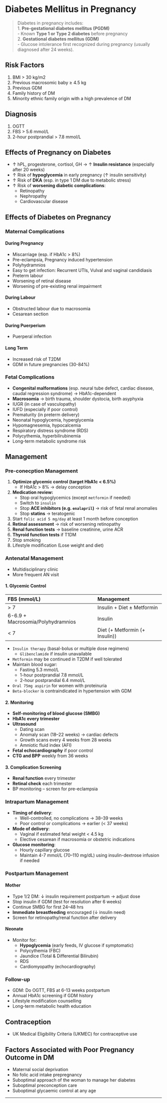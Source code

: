 # Diabetes Mellitus in Pregnancy

> Diabetes in pregnancy includes:<br/>1. **Pre-gestational diabetes mellitus (PGDM)**<br/> - Known **Type 1 or Type 2 diabetes** before pregnancy<br/>2. **Gestational diabetes mellitus (GDM)**<br/> - Glucose intolerance first recognized during pregnancy (usually diagnosed after 24 weeks).

## Risk Factors

1. BMI > 30 kg/m2
1. Previous macrosomic baby ≥ 4.5 kg
1. Previous GDM
1. Family history of DM
1. Minority ethnic family origin with a high prevalence of DM

## Diagnosis

1. OGTT
1. FBS \> 5.6 mmol/L
1. 2-hour postprandial \> 7.8 mmol/L

## Effects of Pregnancy on Diabetes

- ↑ hPL, progesterone, cortisol, GH →
  ↑ **Insulin resistance** (especially after 20 weeks)
- ↑ Risk of **hypoglycemia** in early pregnancy (↑ insulin sensitivity)
- ↑ Risk of **DKA** (esp. in type 1 DM due to metabolic stress)
- ↑ Risk of **worsening diabetic complications**:
  - Retinopathy
  - Nephropathy
  - Cardiovascular disease

## Effects of Diabetes on Pregnancy

### Maternal Complications

#### During Pregnancy

- Miscarriage (esp. if HbA1c > 8%)
- Pre-eclampsia, Pregnancy induced hypertension
- Polyhydramnios
- Easy to get infection: Recurrent UTIs, Vulval and vaginal candidiasis
- Preterm labour
- Worsening of retinal disease
- Worsening of pre-existing renal impairment

#### During Labour

- Obstructed labour due to macrosomia
- Cesarean section

#### During Puerperium

- Puerperal infection

#### Long Term

- Increased risk of T2DM
- GDM in future pregnancies (30-84%)

### Fetal Complications

- **Congenital malformations** (esp. neural tube defect, cardiac disease, caudal regression syndrome) → HbA1c-dependent
- **Macrosomia** → birth trauma, shoulder dystocia, birth asyphyxia
- IUGR (in case of vasculopathy)
- IUFD (especially if poor control)
- Prematurity (in preterm delivery)
- Neonatal hypoglycemia, hyperglycemia
- Hypomagnesemia, hypocalcemia
- Respiratory distress syndrome (RDS)
- Polycythemia, hyperbilirubinemia
- Long-term metabolic syndrome risk

[^1]: Mother's glucose passes through the placenta (`Hyperglycemia`) → Fetal pancreas produces insulin (`Hyperinsulinaemia`) → Diminished surfactant production (`Respiratory distress syndrome`)

[^2]: After delivery, mother's glucose supply was suddenly cut off → `Hyperinsulinaemia` of baby causes `Hypoglycemia`

## Management

### Pre-conecption Management

1. **Optimize glycemic control (target HbA1c < 6.5%)**
   - If HbA1c > 8% → delay conception
2. **Medication review:**
   - Stop oral hypoglycemics (except `metformin` if needed)
   - Switch to `insulin`
   - Stop **ACE inhibitors (e.g. `enalapril`)** → risk of fetal renal anomalies
   - Stop **statins** → teratogenic
3. Start `folic acid 5 mg/day` at least 1 month before conception
4. **Retinal assessment** → risk of worsening retinopathy
5. **Renal function tests** → baseline creatinine, urine ACR
6. **Thyroid function tests** if T1DM
7. Stop smoking
8. Lifestyle modification (Lose weight and diet)

### Antenatal Management

- Multidisciplinary clinic
- More frequent AN visit

#### 1. Glycemic Control

| FBS (mmol/L)                      | Management                     |
| :-------------------------------- | :----------------------------- |
| > 7                               | Insulin + Diet ± Metformin     |
| 6-6.9 + Macrosomia/Polyhydramnios | Insulin                        |
| < 7                               | Diet (+ Metformin (+ Insulin)) |

- `Insulin therapy` (basal-bolus or multiple dose regimens)
  - `Glibenclamide` if insulin unavailable
- `Metformin` may be continued in T2DM if well tolerated
- Maintain blood sugar:
  - Fasting 5.3 mmol/L
  - 1-hour postprandial 7.8 mmol/L
  - 2-hour postprandial 6.4 mmol/L
- `Oral 75mg aspirin` for women with proteinuria
- `Beta-blocker` is contraindicated in hypertension with GDM

#### 2. Monitoring

- **Self-monitoring of blood glucose (SMBG)**
- **HbA1c every trimester**
- **Ultrasound**
  - Dating scan
  - Anomaly scan (18–22 weeks) → cardiac defects
  - Growth scans every 4 weeks from 28 weeks
  - Amniotic fluid index (AFI)
- **Fetal echocardiography** if poor control
- **CTG and BPP** weekly from 36 weeks

#### 3. Complication Screening

- **Renal function** every trimester
- **Retinal check** each trimester
- BP monitoring – screen for pre-eclampsia

### Intrapartum Management

- **Timing of delivery**:
  - Well-controlled, no complications → 38–39 weeks
  - Poor control or complications → earlier (< 37 weeks)
- **Mode of delivery**:
  - Vaginal if estimated fetal weight < 4.5 kg
  - Elective cesarean if macrosomia or obstetric indications
- **Glucose monitoring**:
  - Hourly capillary glucose
  - Maintain 4-7 mmol/L (70–110 mg/dL) using insulin-dextrose infusion if needed

### Postpartum Management

#### Mother

- Type 1/2 DM: ↓ insulin requirement postpartum → adjust dose
- Stop insulin if GDM (test for resolution after 6 weeks)
- Continue SMBG for first 24–48 hrs
- **Immediate breastfeeding** encouraged (↓ insulin need)
- Screen for retinopathy/renal function after delivery

#### Neonate

- Monitor for:
  - **Hypoglycemia** (early feeds, IV glucose if symptomatic)
  - Polycythemia (FBC)
  - Jaundice (Total & Differential Bilirubin)
  - RDS
  - Cardiomyopathy (echocardiography)

### Follow-up

- GDM: Do OGTT, FBS at 6-13 weeks postpartum
- Annual HbA1c screening if GDM history
- Lifestyle modification counselling
- Long-term metabolic health education

## Contraception

- UK Medical Eligibility Criteria (UKMEC) for contraceptive use

## Factors Associated with Poor Pregnancy Outcome in DM

- Maternal social deprivation
- No folic acid intake prepregnancy
- Suboptimal approach of the woman to manage her diabetes
- Suboptimal preconception care
- Suboptimal glycaemic control at any age

---
